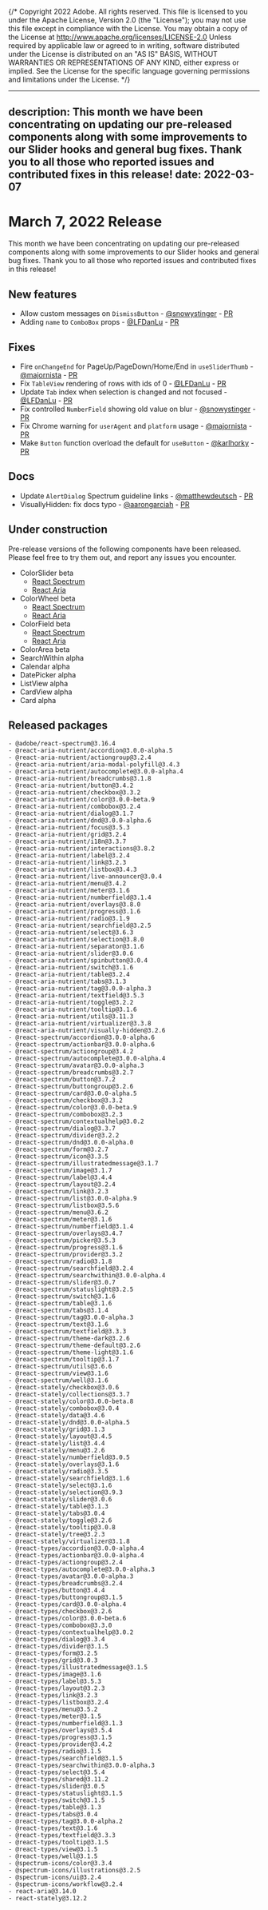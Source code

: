 {/* Copyright 2022 Adobe. All rights reserved.
This file is licensed to you under the Apache License, Version 2.0 (the "License");
you may not use this file except in compliance with the License. You may obtain a copy
of the License at http://www.apache.org/licenses/LICENSE-2.0
Unless required by applicable law or agreed to in writing, software distributed under
the License is distributed on an "AS IS" BASIS, WITHOUT WARRANTIES OR REPRESENTATIONS
OF ANY KIND, either express or implied. See the License for the specific language
governing permissions and limitations under the License. */}


---
description: This month we have been concentrating on updating our pre-released components along with some improvements to our Slider hooks and general bug fixes. Thank you to all those who reported issues and contributed fixes in this release!
date: 2022-03-07
---

# March 7, 2022 Release

This month we have been concentrating on updating our pre-released components along with some improvements to our Slider hooks and general bug fixes. Thank you to all those who reported issues and contributed fixes in this release!

## New features
- Allow custom messages on `DismissButton` - [@snowystinger](https://github.com/snowystinger) - [PR](https://github.com/adobe/react-spectrum/pull/2868)
- Adding `name` to `ComboBox` props - [@LFDanLu](https://github.com/LFDanLu) - [PR](https://github.com/adobe/react-spectrum/pull/2880)
## Fixes
- Fire `onChangeEnd` for PageUp/PageDown/Home/End in `useSliderThumb` - [@majornista](https://github.com/majornista) - [PR](https://github.com/adobe/react-spectrum/pull/2661)
- Fix `TableView` rendering of rows with ids of 0 - [@LFDanLu](https://github.com/LFDanLu) - [PR](https://github.com/adobe/react-spectrum/pull/2840)
- Update `Tab` index when selection is changed and not focused - [@LFDanLu](https://github.com/LFDanLu) - [PR](https://github.com/adobe/react-spectrum/pull/2829)
- Fix controlled `NumberField` showing old value on blur - [@snowystinger](https://github.com/snowystinger) - [PR](https://github.com/adobe/react-spectrum/pull/2882)
- Fix Chrome warning for `userAgent` and `platform` usage - [@majornista](https://github.com/majornista) - [PR](https://github.com/adobe/react-spectrum/pull/2612)
- Make `Button` function overload the default for `useButton` - [@karlhorky](https://github.com/karlhorky) - [PR](https://github.com/adobe/react-spectrum/pull/2930)
## Docs
- Update `AlertDialog` Spectrum guideline links - [@matthewdeutsch](https://github.com/matthewdeutsch) - [PR](https://github.com/adobe/react-spectrum/pull/2907)
- VisuallyHidden: fix docs typo - [@aarongarciah](https://github.com/aarongarciah) - [PR](https://github.com/adobe/react-spectrum/pull/2911)
## Under construction

Pre-release versions of the following components have been released. Please feel free to try them out, and report any issues you encounter.


- ColorSlider beta
    - [React Spectrum](https://react-spectrum.adobe.com/react-spectrum/ColorSlider.html)
    - [React Aria](https://react-spectrum.adobe.com/react-aria/useColorSlider.html)
- ColorWheel beta
    - [React Spectrum](https://react-spectrum.adobe.com/react-spectrum/ColorWheel.html)
    - [React Aria](https://react-spectrum.adobe.com/react-aria/useColorWheel.html)
- ColorField beta
    - [React Spectrum](https://react-spectrum.adobe.com/react-spectrum/ColorField.html)
    - [React Aria](https://react-spectrum.adobe.com/react-aria/useColorField.html)
- ColorArea beta
- SearchWithin alpha
- Calendar alpha
- DatePicker alpha
- ListView alpha
- CardView alpha
- Card alpha

## Released packages
```
- @adobe/react-spectrum@3.16.4
- @react-aria-nutrient/accordion@3.0.0-alpha.5
- @react-aria-nutrient/actiongroup@3.2.4
- @react-aria-nutrient/aria-modal-polyfill@3.4.3
- @react-aria-nutrient/autocomplete@3.0.0-alpha.4
- @react-aria-nutrient/breadcrumbs@3.1.8
- @react-aria-nutrient/button@3.4.2
- @react-aria-nutrient/checkbox@3.3.2
- @react-aria-nutrient/color@3.0.0-beta.9
- @react-aria-nutrient/combobox@3.2.4
- @react-aria-nutrient/dialog@3.1.7
- @react-aria-nutrient/dnd@3.0.0-alpha.6
- @react-aria-nutrient/focus@3.5.3
- @react-aria-nutrient/grid@3.2.4
- @react-aria-nutrient/i18n@3.3.7
- @react-aria-nutrient/interactions@3.8.2
- @react-aria-nutrient/label@3.2.4
- @react-aria-nutrient/link@3.2.3
- @react-aria-nutrient/listbox@3.4.3
- @react-aria-nutrient/live-announcer@3.0.4
- @react-aria-nutrient/menu@3.4.2
- @react-aria-nutrient/meter@3.1.6
- @react-aria-nutrient/numberfield@3.1.4
- @react-aria-nutrient/overlays@3.8.0
- @react-aria-nutrient/progress@3.1.6
- @react-aria-nutrient/radio@3.1.9
- @react-aria-nutrient/searchfield@3.2.5
- @react-aria-nutrient/select@3.6.3
- @react-aria-nutrient/selection@3.8.0
- @react-aria-nutrient/separator@3.1.6
- @react-aria-nutrient/slider@3.0.6
- @react-aria-nutrient/spinbutton@3.0.4
- @react-aria-nutrient/switch@3.1.6
- @react-aria-nutrient/table@3.2.4
- @react-aria-nutrient/tabs@3.1.3
- @react-aria-nutrient/tag@3.0.0-alpha.3
- @react-aria-nutrient/textfield@3.5.3
- @react-aria-nutrient/toggle@3.2.2
- @react-aria-nutrient/tooltip@3.1.6
- @react-aria-nutrient/utils@3.11.3
- @react-aria-nutrient/virtualizer@3.3.8
- @react-aria-nutrient/visually-hidden@3.2.6
- @react-spectrum/accordion@3.0.0-alpha.6
- @react-spectrum/actionbar@3.0.0-alpha.6
- @react-spectrum/actiongroup@3.4.2
- @react-spectrum/autocomplete@3.0.0-alpha.4
- @react-spectrum/avatar@3.0.0-alpha.3
- @react-spectrum/breadcrumbs@3.2.7
- @react-spectrum/button@3.7.2
- @react-spectrum/buttongroup@3.2.6
- @react-spectrum/card@3.0.0-alpha.5
- @react-spectrum/checkbox@3.3.2
- @react-spectrum/color@3.0.0-beta.9
- @react-spectrum/combobox@3.2.3
- @react-spectrum/contextualhelp@3.0.2
- @react-spectrum/dialog@3.3.7
- @react-spectrum/divider@3.2.2
- @react-spectrum/dnd@3.0.0-alpha.0
- @react-spectrum/form@3.2.7
- @react-spectrum/icon@3.3.5
- @react-spectrum/illustratedmessage@3.1.7
- @react-spectrum/image@3.1.7
- @react-spectrum/label@3.4.4
- @react-spectrum/layout@3.2.4
- @react-spectrum/link@3.2.3
- @react-spectrum/list@3.0.0-alpha.9
- @react-spectrum/listbox@3.5.6
- @react-spectrum/menu@3.6.2
- @react-spectrum/meter@3.1.6
- @react-spectrum/numberfield@3.1.4
- @react-spectrum/overlays@3.4.7
- @react-spectrum/picker@3.5.3
- @react-spectrum/progress@3.1.6
- @react-spectrum/provider@3.3.2
- @react-spectrum/radio@3.1.8
- @react-spectrum/searchfield@3.2.4
- @react-spectrum/searchwithin@3.0.0-alpha.4
- @react-spectrum/slider@3.0.7
- @react-spectrum/statuslight@3.2.5
- @react-spectrum/switch@3.1.6
- @react-spectrum/table@3.1.6
- @react-spectrum/tabs@3.1.4
- @react-spectrum/tag@3.0.0-alpha.3
- @react-spectrum/text@3.1.6
- @react-spectrum/textfield@3.3.3
- @react-spectrum/theme-dark@3.2.6
- @react-spectrum/theme-default@3.2.6
- @react-spectrum/theme-light@3.1.6
- @react-spectrum/tooltip@3.1.7
- @react-spectrum/utils@3.6.6
- @react-spectrum/view@3.1.6
- @react-spectrum/well@3.1.6
- @react-stately/checkbox@3.0.6
- @react-stately/collections@3.3.7
- @react-stately/color@3.0.0-beta.8
- @react-stately/combobox@3.0.4
- @react-stately/data@3.4.6
- @react-stately/dnd@3.0.0-alpha.5
- @react-stately/grid@3.1.3
- @react-stately/layout@3.4.5
- @react-stately/list@3.4.4
- @react-stately/menu@3.2.6
- @react-stately/numberfield@3.0.5
- @react-stately/overlays@3.1.6
- @react-stately/radio@3.3.5
- @react-stately/searchfield@3.1.6
- @react-stately/select@3.1.6
- @react-stately/selection@3.9.3
- @react-stately/slider@3.0.6
- @react-stately/table@3.1.3
- @react-stately/tabs@3.0.4
- @react-stately/toggle@3.2.6
- @react-stately/tooltip@3.0.8
- @react-stately/tree@3.2.3
- @react-stately/virtualizer@3.1.8
- @react-types/accordion@3.0.0-alpha.4
- @react-types/actionbar@3.0.0-alpha.4
- @react-types/actiongroup@3.2.4
- @react-types/autocomplete@3.0.0-alpha.3
- @react-types/avatar@3.0.0-alpha.3
- @react-types/breadcrumbs@3.2.4
- @react-types/button@3.4.4
- @react-types/buttongroup@3.1.5
- @react-types/card@3.0.0-alpha.4
- @react-types/checkbox@3.2.6
- @react-types/color@3.0.0-beta.6
- @react-types/combobox@3.3.0
- @react-types/contextualhelp@3.0.2
- @react-types/dialog@3.3.4
- @react-types/divider@3.1.5
- @react-types/form@3.2.5
- @react-types/grid@3.0.3
- @react-types/illustratedmessage@3.1.5
- @react-types/image@3.1.6
- @react-types/label@3.5.3
- @react-types/layout@3.2.3
- @react-types/link@3.2.3
- @react-types/listbox@3.2.4
- @react-types/menu@3.5.2
- @react-types/meter@3.1.5
- @react-types/numberfield@3.1.3
- @react-types/overlays@3.5.4
- @react-types/progress@3.1.5
- @react-types/provider@3.4.2
- @react-types/radio@3.1.5
- @react-types/searchfield@3.1.5
- @react-types/searchwithin@3.0.0-alpha.3
- @react-types/select@3.5.4
- @react-types/shared@3.11.2
- @react-types/slider@3.0.5
- @react-types/statuslight@3.1.5
- @react-types/switch@3.1.5
- @react-types/table@3.1.3
- @react-types/tabs@3.0.4
- @react-types/tag@3.0.0-alpha.2
- @react-types/text@3.1.6
- @react-types/textfield@3.3.3
- @react-types/tooltip@3.1.5
- @react-types/view@3.1.5
- @react-types/well@3.1.5
- @spectrum-icons/color@3.3.4
- @spectrum-icons/illustrations@3.2.5
- @spectrum-icons/ui@3.2.4
- @spectrum-icons/workflow@3.2.4
- react-aria@3.14.0
- react-stately@3.12.2
```
